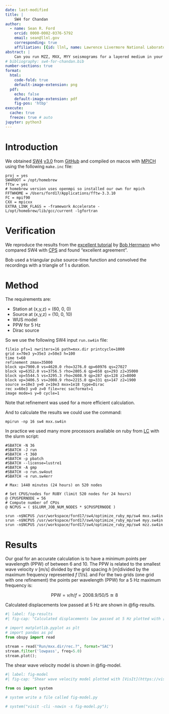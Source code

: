 ```yaml
---
date: last-modified
title: |
    SW4 for Chandan
author:
  - name: Sean R. Ford
    orcid: 0000-0002-0376-5792
    email: sean@llnl.gov
    corresponding: true
    affiliation: [{id: llnl, name: Lawrence Livermore National Laboratory, city: Livermore, country: USA, state: California, postal-code: 94550}]
abstract: |
    Can you run MZZ, MXX, MYY seismograms for a layered medium in your SW4 and send  me the out output with the model? Kindly do it.
# bibliography: sw4-for-chandan.bib
number-sections: true
format:
  html:
    code-fold: true
    default-image-extension: png
  pdf:
    echo: false
    default-image-extension: pdf
    fig-pos: 'htbp'
execute:
  cache: true
  freeze: true # auto
jupyter: python3
---
```


# Introduction

We obtained [SW4](https://computing.llnl.gov/projects/serpentine-wave-propagation) 
[v3.0](https://github.com/geodynamics/sw4/releases/tag/v3.0)
from [GitHub](https://github.com/geodynamics/sw4) 
and compiled on macos with [MPICH](https://www.mpich.org) 
using the following `make.inc` file:
```
proj = yes
SW4ROOT = /opt/homebrew
fftw = yes
# homebrew version uses openmpi so installed our own for mpich
FFTWHOME = /Users/ford17/Applications/fftw-3.3.10
FC = mpif90
CXX = mpicxx
EXTRA_LINK_FLAGS = -framework Accelerate -L/opt/homebrew/lib/gcc/current -lgfortran
```


# Verification

We reproduce the results from the [excellent tutorial](https://rbherrmann.github.io/ComputerProgramsSeismology/TUTORIAL/SW4CPS/index.html) 
by [Bob Herrmann](https://www.slu.edu/science-and-engineering/academics/earth-atmospheric-sciences/faculty/herrmann-robert.php)
who compared SW4 with [CPS](https://rbherrmann.github.io/ComputerProgramsSeismology/index.html)
and found "excellent agreement".

Bob used a triangular pulse source-time function and convolved the recordings with a triangle of 1 s duration.


# Method

The requirements are:

- Station at (x,y,z) = (60, 0, 0)
- Source at (x,y,z) = (10, 0, 10)
- WUS model
- PPW for 5 Hz
- Dirac source

So we use the following SW4 input `run.sw4in` file:
```
fileio pfs=1 nwriters=16 path=mxx.dir printcycle=1000
grid x=70e3 y=35e3 z=50e3 h=100
time t=60
refinement zmax=35000
block vp=7900.0 vs=4620.0 rho=3276.0 qp=60976 qs=27027
block vp=6352.0 vs=3756.5 rho=2805.6 qp=658 qs=293 z2=35000
block vp=5544.5 vs=3295.3 rho=2608.9 qp=287 qs=128 z2=8000
block vp=3406.5 vs=2008.9 rho=2215.0 qp=331 qs=147 z2=1900
source x=10e3 y=0 z=10e3 mxx=1e18 type=Dirac
rec x=60e3 y=0 z=0 file=rec sacformat=1
image mode=s y=0 cycle=1
```

Note that refinement was used for a more efficient calculation.

And to calculate the results we could use the command:
```
mpirun -np 16 sw4 mxx.sw4in
```

In practice we used many more processors available on ruby from [LC](https://hpc.llnl.gov) 
with the slurm script:
```
#SBATCH -N 36
#SBATCH -J run
#SBATCH -t 360
#SBATCH -p pbatch
#SBATCH --license=lustre1
#SBATCH -A gmp
#SBATCH -o run.sw4out
#SBATCH -e run.sw4err

# Max: 1440 minutes (24 hours) on 520 nodes

# Set CPUS/nodes for RUBY (limit 520 nodes for 24 hours)
@ CPUSPERNODE = 56
# Compute number of CPUs
@ NCPUS = ( $SLURM_JOB_NUM_NODES * $CPUSPERNODE )

srun -n$NCPUS /usr/workspace/ford17/sw4/optimize_ruby_mp/sw4 mxx.sw4in
srun -n$NCPUS /usr/workspace/ford17/sw4/optimize_ruby_mp/sw4 myy.sw4in
srun -n$NCPUS /usr/workspace/ford17/sw4/optimize_ruby_mp/sw4 mzz.sw4in
```


# Results

Our goal for an accurate calculation is to have a minimum points per wavelength (PPW) of between 6 and 10.
The PPW is related to the smallest wave velocity $v$ [m/s] divided by the grid spacing $h$ [m]divided by the maximum frequency represented $f$ [1/s]. and For the two grids (one grid with one refinement) the points per wavelength (PPW) for a 5 Hz maximum frequency is:

$$
\text{PPW} = v / h / f = 2008.9 / 50 / 5 \approxeq 8 
$$

Calculated displacements low passed at 5 Hz are shown in @fig-results.

```python
#| label: fig-results
#| fig-cap: "Calculated displacements low passed at 5 Hz plotted with [ObsPy](https://www.obspy.org)."

# import matplotlib.pyplot as plt
# import pandas as pd
from obspy import read

stream = read("Run/mxx.dir/rec.?", format="SAC")
stream.filter('lowpass', freq=5.0)
stream.plot();
```

The shear wave velocity model is shown in @fig-model.

```python
#| label: fig-model
#| fig-cap: "Shear wave velocity model plotted with [VisIt](https://visit.llnl.gov/)"

from os import system

# system write a file called fig-model.py

# system("visit -cli -nowin -s fig-model.py");

```

<!-- ![Shear wave velocity model plotted with [VisIt](https://visit.llnl.gov/)](Figures/fig-model){#fig-model} -->
